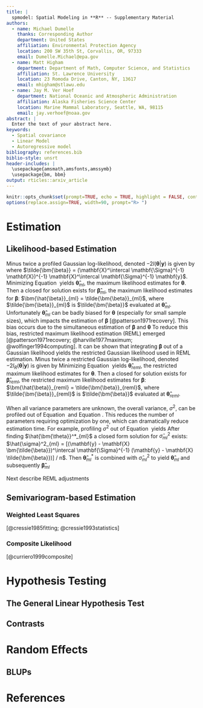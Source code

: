 ```yaml
---
title: |
  spmodel: Spatial Modeling in **R** -- Supplementary Material
authors:
  - name: Michael Dumelle
    thanks: Corresponding Author
    department: United States
    affiliation: Environmental Protection Agency
    location: 200 SW 35th St, Corvallis, OR, 97333
    email: Dumelle.Michael@epa.gov
  - name: Matt Higham
    department: Department of Math, Computer Science, and Statistics
    affiliation: St. Lawrence University
    location: 23 Romoda Drive, Canton, NY, 13617
    email: mhigham@stlawu.edu
  - name: Jay M. Ver Hoef
    department: National Oceanic and Atmospheric Administration
    affiliation: Alaska Fisheries Science Center
    location: Marine Mammal Laboratory, Seattle, WA, 98115
    email: jay.verhoef@noaa.gov
abstract: |
  Enter the text of your abstract here.
keywords:
  - Spatial covariance
  - Linear Model
  - Autoregressive model
bibliography: references.bib
biblio-style: unsrt
header-includes: |
  \usepackage{amsmath,amsfonts,amssymb}
  \usepackage{bm, bbm}
output: rticles::arxiv_article
---
```


```r
knitr::opts_chunk$set(prompt=TRUE, echo = TRUE, highlight = FALSE, continue = " + ", comment = "")
options(replace.assign=TRUE, width=90, prompt="R> ")
```

# Estimation

## Likelihood-based Estimation

Minus twice a profiled Gaussian log-likelihood, denoted $-2l(\bm{\theta} | \mathbf{y})$ is given by 
\begin{equation}\label{eq:ml-lik}
  -2l(\bm{\theta} | \mathbf{y}) = \ln{|\mathbf{\Sigma}|} + (\mathbf{y} - \mathbf{X} \tilde{\bm{\beta}})^\intercal \mathbf{\Sigma}^{-1} (\mathbf{y} - \mathbf{X} \tilde{\bm{\beta}}) + n \ln{2\pi},
\end{equation}
where $\tilde{\bm{\beta}} = (\mathbf{X}^\intercal \mathbf{\Sigma}^{-1} \mathbf{X})^{-1} \mathbf{X}^\intercal \mathbf{\Sigma}^{-1} \mathbf{y}$. Minimizing Equation$~$\ref{eq:ml-lik} yields $\bm{\hat{\theta}}_{ml}$, the maximum likelihood estimates for $\bm{\theta}$. Then a closed for solution exists for $\bm{\hat{\beta}}_{ml}$, the maximum likelihood estimates for $\bm{\beta}$: $\bm{\hat{\beta}}_{ml} = \tilde{\bm{\beta}}_{ml}$, where $\tilde{\bm{\beta}}_{ml}$ is $\tilde{\bm{\beta}}$ evaluated at $\bm{\hat{\theta}}_{ml}$. Unfortunately $\bm{\hat{\theta}}_{ml}$ can be badly biased for $\bm{\theta}$ (especially for small sample sizes), which impacts the estimation of $\bm{\beta}$ [@patterson1971recovery]. This bias occurs due to the simultaneous estimation of $\bm{\beta}$ and $\bm{\theta}$ To reduce this bias, restricted maximum likelihood estimation (REML) emerged [@patterson1971recovery; @harville1977maximum; @wolfinger1994computing]. It can be shown that integrating $\bm{\beta}$ out of a Gaussian likelihood yields the restricted Gaussian likelihood used in REML estimation. Minus twice a restricted Gaussian log-likelihood, denoted $-2l_R(\bm{\theta} | \mathbf{y})$ is given by 
\begin{equation}\label{eq:reml-lik}
  -2l_R(\bm{\theta} | \mathbf{y}) = -2l(\bm{\theta} | \mathbf{y})  + \ln{|\mathbf{X}^\intercal \mathbf{\Sigma}^{-1} \mathbf{X}|} - p \ln{2\pi} .
\end{equation}
Minimizing Equation$~$\ref{eq:reml-lik} yields $\bm{\hat{\theta}}_{reml}$, the restricted maximum likelihood estimates for $\bm{\theta}$. Then a closed for solution exists for $\bm{\hat{\beta}}_{reml}$, the restricted maximum likelihood estimates for $\bm{\beta}$: $\bm{\hat{\beta}}_{reml} = \tilde{\bm{\beta}}_{reml}$, where $\tilde{\bm{\beta}}_{reml}$ is $\tilde{\bm{\beta}}$ evaluated at $\bm{\hat{\theta}}_{reml}$.

When all variance parameters are unknown, the overall variance, $\sigma^2$, can be profiled out of Equation$~$\ref{eq:ml-lik} and Equation$~$\ref{eq:reml-lik}. This reduces the number of parameters requiring optimization by one, which can dramatically reduce estimation time. For example, profiling $\sigma^2$ out of Equation$~$\ref{eq:ml-lik} yields
\begin{equation}\label{eq:ml-plik}
  -2l^*(\bm{\theta}^* | \mathbf{y}) = \ln{|\mathbf{\Sigma^*}|} + n\ln[(\mathbf{y} - \mathbf{X} \tilde{\bm{\beta}})^\intercal \mathbf{\Sigma}^{-1} (\mathbf{y} - \mathbf{X} \tilde{\bm{\beta}})] + n + n\ln{2\pi / n}.
\end{equation}
After finding $\hat{\bm{\theta}}^*_{ml}$ a closed form solution for $\hat{\sigma}^2_{ml}$ exists: $\hat{\sigma}^2_{ml} = [(\mathbf{y} - \mathbf{X} \bm{\tilde{\beta}})^\intercal \mathbf{\Sigma}^{-1} (\mathbf{y} - \mathbf{X} \tilde{\bm{\beta}})] / n$. Then $\bm{\hat{\theta}}^*_{ml}$ is combined with $\hat{\sigma}^2_{ml}$ to yield $\bm{\hat{\theta}}_{ml}$ and subsequently $\bm{\hat{\beta}}_{ml}$

Next describe REML adjustments

## Semivariogram-based Estimation

### Weighted Least Squares

[@cressie1985fitting; @cressie1993statistics]

### Composite Likelihood

[@curriero1999composite]

# Hypothesis Testing

## The General Linear Hypothesis Test

## Contrasts

# Random Effects

## BLUPs

# References {.unnumbered}
